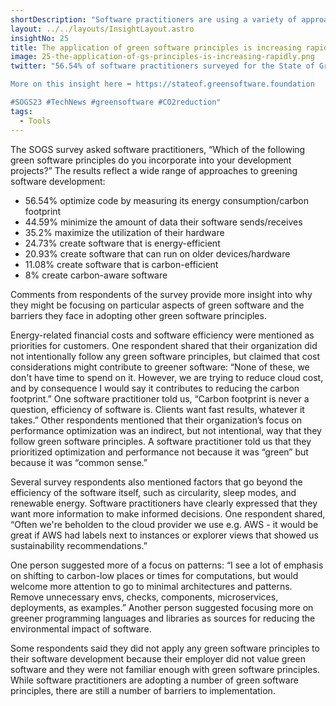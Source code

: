 ```yaml
---
shortDescription: "Software practitioners are using a variety of approaches to make their software greener."
layout: ../../layouts/InsightLayout.astro
insightNo: 25
title: The application of green software principles is increasing rapidly
image: 25-the-application-of-gs-principles-is-increasing-rapidly.png
twitter: "56.54% of software practitioners surveyed for the State of Green Software report said they optimize code by measuring its energy consumption/carbon footprint.

More on this insight here ➡️ https://stateof.greensoftware.foundation

#SOGS23 #TechNews #greensoftware #CO2reduction"
tags:
  - Tools
---
```


The SOGS survey asked software practitioners, “Which of the following green software principles do you incorporate into your development projects?” The results reflect a wide range of approaches to greening software development:

* 56.54% optimize code by measuring its energy consumption/carbon footprint
* 44.59% minimize the amount of data their software sends/receives
* 35.2% maximize the utilization of their hardware
* 24.73% create software that is energy-efficient
* 20.93% create software that can run on older devices/hardware
* 11.08% create software that is carbon-efficient
* 8% create carbon-aware software

Comments from respondents of the survey provide more insight into why they might be focusing on particular aspects of green software and the barriers they face in adopting other green software principles.

Energy-related financial costs and software efficiency were mentioned as priorities for customers. One respondent shared that their organization did not intentionally follow any green software principles, but claimed that cost considerations might contribute to greener software: “None of these, we don't have time to spend on it. However, we are trying to reduce cloud cost, and by consequence I would say it contributes to reducing the carbon footprint.” One software practitioner told us, “Carbon footprint is never a question, efficiency of software is. Clients want fast results, whatever it takes.” Other respondents mentioned that their organization’s focus on performance optimization was an indirect, but not intentional, way that they follow green software principles. A software practitioner told us that they prioritized optimization and performance not because it was “green” but because it was “common sense.”

Several survey respondents also mentioned factors that go beyond the efficiency of the software itself, such as circularity, sleep modes, and renewable energy. Software practitioners have clearly expressed that they want more information to make informed decisions. One respondent shared, “Often we're beholden to the cloud provider we use e.g. AWS - it would be great if AWS had labels next to instances or explorer views that showed us sustainability recommendations.”

One person suggested more of a focus on patterns: “I see a lot of emphasis on shifting to carbon-low places or times for computations, but would welcome more attention to go to minimal architectures and patterns. Remove unnecessary envs, checks, components, microservices, deployments, as examples.” Another person suggested focusing more on greener programming languages and libraries as sources for reducing the environmental impact of software.

Some respondents said they did not apply any green software principles to their software development because their employer did not value green software and they were not familiar enough with green software principles. While software practitioners are adopting a number of green software principles, there are still a number of barriers to implementation.